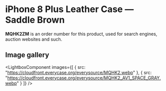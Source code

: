 
# iPhone 8 Plus Leather Case — Saddle Brown

<Callout type='info' emoji='👉🏻'>**MQHK2ZM** is an order number for this product, used for search engines, auction websites and such.</Callout>

## Image gallery

<LightboxComponent
    images={[
      {
        src: "https://cloudfront.everycase.org/everysource/MQHK2.webp"
      },
      {
        src: "https://cloudfront.everycase.org/everysource/MQHK2_AV1_SPACE_GRAY.webp"
      }
    ]}
  />
